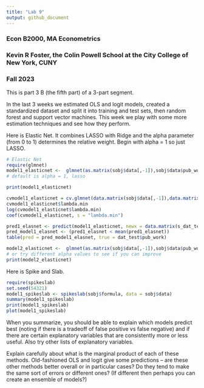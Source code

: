 ---
title: "Lab 9"
output: github_document
---

### Econ B2000, MA Econometrics
### Kevin R Foster, the Colin Powell School at the City College of New York, CUNY
### Fall 2023

This is part 3 B (the fifth part) of a 3-part segment.

In the last 3 weeks we estimated OLS and logit models, created a standardized dataset and split it into training and test sets, then random forest and support vector machines. This week we play with some more estimation techniques and see how they perform.

Here is Elastic Net. It combines LASSO with Ridge and the alpha parameter (from 0 to 1) determines the relative weight. Begin with alpha = 1 so just LASSO.
```{r eval = FALSE}
# Elastic Net
require(glmnet)
model1_elasticnet <-  glmnet(as.matrix(sobj$data[,-1]),sobj$data$pub_work) 
# default is alpha = 1, lasso

print(model1_elasticnet)

cvmodel1_elasticnet = cv.glmnet(data.matrix(sobj$data[,-1]),data.matrix(sobj$data$pub_work)) 
cvmodel1_elasticnet$lambda.min
log(cvmodel1_elasticnet$lambda.min)
coef(cvmodel1_elasticnet, s = "lambda.min")

pred1_elasnet <- predict(model1_elasticnet, newx = data.matrix(s_dat_test), s = cvmodel1_elasticnet$lambda.min)
pred_model1_elasnet <- (pred1_elasnet < mean(pred1_elasnet)) 
table(pred = pred_model1_elasnet, true = dat_test$pub_work)

model2_elasticnet <-  glmnet(as.matrix(sobj$data[,-1]),sobj$data$pub_work, alpha = 0) 
# or try different alpha values to see if you can improve
print(model2_elasticnet)
```

Here is Spike and Slab.
```{r eval = FALSE}
require(spikeslab)
set.seed(54321)
model1_spikeslab <- spikeslab(sobj$formula, data = sobj$data)
summary(model1_spikeslab)
print(model1_spikeslab)
plot(model1_spikeslab)


```

When you summarize, you should be able to explain which models predict best (noting if there is a tradeoff of false positive vs false negative) and if there are certain explanatory variables that are consistently more or less useful. Also try other lists of explanatory variables.

Explain carefully about what is the marginal product of each of these methods. Old-fashioned OLS and logit give some predictions -- are these other methods better overall or in particular cases? Do they tend to make the same sort of errors or different ones? (If different then perhaps you can create an ensemble of models?)
